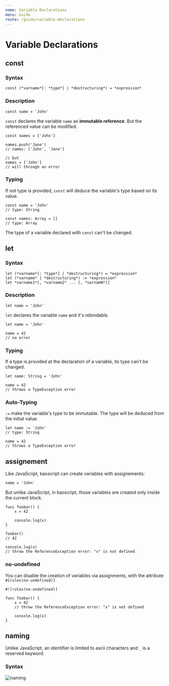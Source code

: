 ```yaml
---
name: Variable Declarations
menu: Guide
route: /guide/variable-declarations
---
```


# Variable Declarations

## const

### Syntax

```syntax
const (*varname*[: *type*] | *destructuring*) = *expression*
```

### Description

```kaoscript
const name = 'John'
```

`const` declares the variable `name` as **immutable reference**. But the referenced value can be modified.

```kaoscript
const names = ['John']

names.push('Jane')
// names: ['John', 'Jane']

// but
names = ['John']
// will through an error
```

### Typing

If not type is provided, `const` will deduce the variable's type based on its value.

```kaoscript
const name = 'John'
// type: String

const names: Array = []
// type: Array
```

The type of a variable declared with `const` can't be changed.

## let

### Syntax

```syntax
let (*varname*[: *type*] | *destructuring*) = *expression*
let (*varname* | *destructuring*) := *expression*
let *varname1*[, *varname2* ... [, *varnamN*]]
```

### Description

```kaoscript
let name = 'John'
```

`let` declares the variable `name` and it's rebindable.

```kaoscript
let name = 'John'

name = 42
// no error
```

### Typing

If a type is provided at the declaration of a variable, its type can't be changed.

```kaoscript
let name: String = 'John'

name = 42
// throws a TypeException error
```

### Auto-Typing

`:=` make the variable's type to be immutable. The type will be deduced from the initial value.

```kaoscript
let name := 'John'
// type: String

name = 42
// throws a TypeException error
```

## assignement

Like JavaScript, kaoscript can create variables with assignements:

```kaoscript
name = 'John'
```

But unlike JavaScript, in kaoscript, those variables are created only inside the current block.

```kaoscript
func foobar() {
	x = 42

	console.log(x)
}

foobar()
// 42

console.log(x)
// throw the ReferenceException error: "x" is not defined
```

### no-undefined

You can disable the creation of variables via assignments, with the attribute `#[rules(no-undefined)]`

```kaoscript
#![rules(no-undefined)]

func foobar() {
	x = 42
	// throw the ReferenceException error: "x" is not defined

	console.log(x)
}
```

## naming

Unlike JavaScript, an identifier is limited to ascii characters and `_` is a reserved keyword.

### Syntax

![naming](@images/guide/variable-declarations/naming.svg)